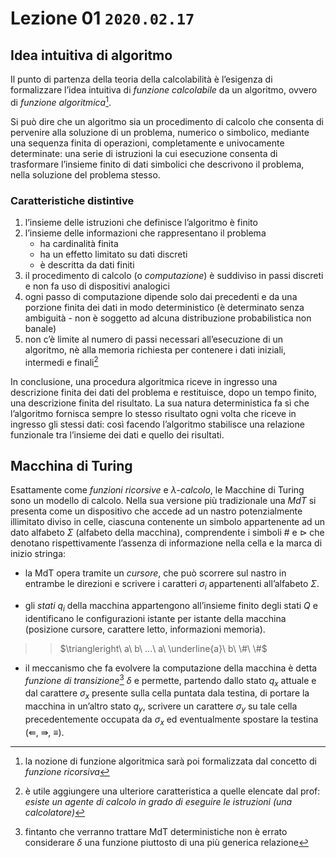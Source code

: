 # Lezione 01 \hfill `2020.02.17`




## Idea intuitiva di algoritmo

Il punto di partenza della teoria della calcolabilità è l'esigenza di formalizzare l'idea intuitiva di *funzione calcolabile* da un algoritmo, ovvero di *funzione algoritmica*[^1].

Si può dire che un algoritmo sia un procedimento di calcolo che consenta di pervenire alla soluzione di un problema, numerico o simbolico, mediante una sequenza finita di operazioni, completamente e univocamente determinate: una serie di istruzioni la cui esecuzione consenta di trasformare l'insieme finito di dati simbolici che descrivono il problema, nella soluzione del problema stesso.

### Caratteristiche distintive

1. l'insieme delle istruzioni che definisce l'algoritmo è finito
2. l'insieme delle informazioni che rappresentano il problema
    * ha cardinalità finita
    * ha un effetto limitato su dati discreti
    * è descritta da dati finiti
3. il procedimento di calcolo (o *computazione*) è suddiviso in passi discreti e non fa uso di dispositivi analogici
4. ogni passo di computazione dipende solo dai precedenti e da una porzione finita dei dati in modo deterministico (è determinato senza ambiguità - non è soggetto ad alcuna distribuzione probabilistica non banale)
5. non c'è limite al numero di passi necessari all'esecuzione di un algoritmo, nè alla memoria richiesta per contenere i dati iniziali, intermedi e finali[^2]

In conclusione, una procedura algoritmica riceve in ingresso una descrizione finita dei dati del problema e restituisce, dopo un tempo finito, una descrizione finita del risultato. La sua natura deterministica fa sì che l'algoritmo fornisca sempre lo stesso risultato ogni volta che riceve in ingresso gli stessi dati: così facendo l'algoritmo stabilisce una relazione funzionale tra l'insieme dei dati e quello dei risultati.

[^1]: la nozione di funzione algoritmica sarà poi formalizzata dal concetto di *funzione ricorsiva*
[^2]: è utile aggiungere una ulteriore caratteristica a quelle elencate dal prof: *esiste un agente di calcolo in grado di eseguire le istruzioni (una calcolatore)*




## Macchina di Turing

Esattamente come *funzioni ricorsive* e *$\lambda$-calcolo*, le Macchine di Turing sono un modello di calcolo. Nella sua versione più tradizionale una *MdT* si presenta come un dispositivo che accede ad un nastro potenzialmente illimitato diviso in celle, ciascuna contenente un simbolo appartenente ad un dato alfabeto $\Sigma$ (alfabeto della macchina), comprendente i simboli $\#$ e $\triangleright$ che denotano rispettivamente l'assenza di informazione nella cella e la marca di inizio stringa:

* la MdT opera tramite un *cursore*, che può scorrere sul nastro in entrambe le direzioni e scrivere i caratteri $\sigma_i$ appartenenti all'alfabeto $\Sigma$.

* gli *stati* $q_i$ della macchina appartengono all'insieme finito degli stati $Q$ e identificano le configurazioni istante per istante della macchina (posizione cursore, carattere letto, informazioni memoria).

>> $\triangleright\  a\ b\ ...\ a\ \underline{a}\ b\ \#\ \#$

* il meccanismo che fa evolvere la computazione della macchina è detta *funzione di transizione*[^3] $\delta$ e  permette, partendo dallo stato $q_x$ attuale e dal carattere $\sigma_x$ presente sulla cella puntata dala testina, di portare la macchina in un'altro stato $q_y$, scrivere un carattere $\sigma_y$ su tale cella precedentemente occupata da $\sigma_x$ ed eventualmente spostare la testina ($\Lleftarrow$, $\Rrightarrow$, $\equiv$).

\begin{definition}
una \underline{Macchina di Turing} è definita  formalmente come la quadrupla
$$
M = (Q, \Sigma, \delta, q_0)
$$
\textit{potrebbe essere conveniente modificare la definizione di MdT estendendo la quadrupla ad una quintupla togliendo gli stati di accettazione e rifiuto dall'insieme $Q$, aggiungendoli in un insieme a parte: $M = (Q\backslash \{q_A,q_R\}, \Sigma, \delta, q_0, \{q_A,q_R\})$. Così facendo evito che la macchina vada in stallo.}

\begin{itemize}[itemsep=-7pt]
    \item $Q$ è l'insieme finito degli stati $q_i$ che non contiene lo stato di accettazione $h$
    \item $\Sigma$ è l'insieme finito dei simboli (alfabeto della macchina) al quale non appartengono i simboli di spostamento $\Lleftarrow$, $\Rrightarrow$, $\equiv$
    \item $\delta\subseteq (Q \times \Sigma)\times (Q \cup {h}) \times \Sigma \times \{\Lleftarrow,\Rrightarrow,\equiv\}$ è la relazione di transizione, tale che il carattere puntato dal cursore non possa mai trovarsi a sinistra di $\triangleright$ 
    \item $q_0 \in Q$ è lo stato iniziale
\end{itemize}
\end{definition}

[^3]: fintanto che verranno trattare MdT deterministiche non è errato considerare $\delta$ una funzione piuttosto di una più generica relazione
[^4]: $\delta(q_x,\triangleright)=(q_y,\sigma,D) \Rightarrow \{\sigma=\triangleright,D=\Rrightarrow\}$
